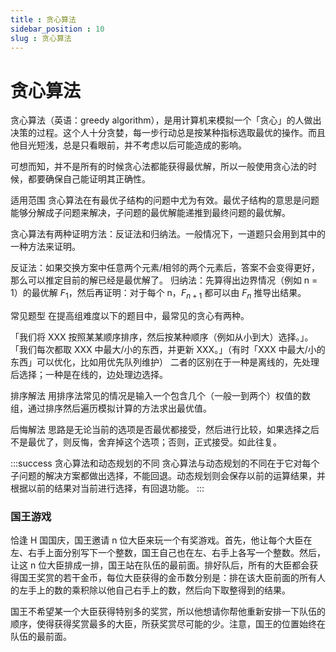 ```yaml
---
title : 贪心算法
sidebar_position : 10
slug : 贪心算法
---
```

# 贪心算法

贪心算法（英语：greedy algorithm），是用计算机来模拟一个「贪心」的人做出决策的过程。这个人十分贪婪，每一步行动总是按某种指标选取最优的操作。而且他目光短浅，总是只看眼前，并不考虑以后可能造成的影响。

可想而知，并不是所有的时候贪心法都能获得最优解，所以一般使用贪心法的时候，都要确保自己能证明其正确性。

适用范围
贪心算法在有最优子结构的问题中尤为有效。最优子结构的意思是问题能够分解成子问题来解决，子问题的最优解能递推到最终问题的最优解。


贪心算法有两种证明方法：反证法和归纳法。一般情况下，一道题只会用到其中的一种方法来证明。

反证法：如果交换方案中任意两个元素/相邻的两个元素后，答案不会变得更好，那么可以推定目前的解已经是最优解了。
归纳法：先算得出边界情况（例如 n = 1）的最优解 $F_1$，然后再证明：对于每个 n，$F_{n+1}$ 都可以由 $F_{n}$ 推导出结果。

常见题型
在提高组难度以下的题目中，最常见的贪心有两种。

「我们将 XXX 按照某某顺序排序，然后按某种顺序（例如从小到大）选择。」。
「我们每次都取 XXX 中最大/小的东西，并更新 XXX。」（有时「XXX 中最大/小的东西」可以优化，比如用优先队列维护）
二者的区别在于一种是离线的，先处理后选择；一种是在线的，边处理边选择。

排序解法
用排序法常见的情况是输入一个包含几个（一般一到两个）权值的数组，通过排序然后遍历模拟计算的方法求出最优值。

后悔解法
思路是无论当前的选项是否最优都接受，然后进行比较，如果选择之后不是最优了，则反悔，舍弃掉这个选项；否则，正式接受。如此往复。

:::success 贪心算法和动态规划的不同
贪心算法与动态规划的不同在于它对每个子问题的解决方案都做出选择，不能回退。动态规划则会保存以前的运算结果，并根据以前的结果对当前进行选择，有回退功能。
:::


### 国王游戏

恰逢 H 国国庆，国王邀请 n 位大臣来玩一个有奖游戏。首先，他让每个大臣在左、右手上面分别写下一个整数，国王自己也在左、右手上各写一个整数。然后，让这 n 位大臣排成一排，国王站在队伍的最前面。排好队后，所有的大臣都会获得国王奖赏的若干金币，每位大臣获得的金币数分别是：排在该大臣前面的所有人的左手上的数的乘积除以他自己右手上的数，然后向下取整得到的结果。

国王不希望某一个大臣获得特别多的奖赏，所以他想请你帮他重新安排一下队伍的顺序，使得获得奖赏最多的大臣，所获奖赏尽可能的少。注意，国王的位置始终在队伍的最前面。




